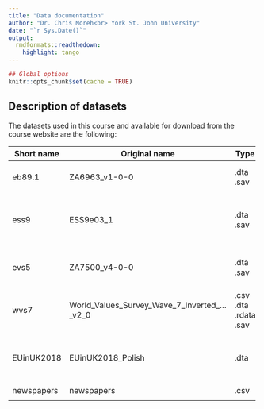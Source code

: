 ```yaml
---
title: "Data documentation"
author: "Dr. Chris Moreh<br> York St. John University"
date: "`r Sys.Date()`"
output:
  rmdformats::readthedown:
    highlight: tango
---
```


```r
## Global options
knitr::opts_chunk$set(cache = TRUE)
```

## Description of datasets

The datasets used in this course and available for download from the course website are the following:

+------------+-------------------------------------------------+-----------------------+---------+------------------------------------------------------------+----------------------------------------------------------------------------+----------------------------------------------------------------------------------------------------------------+
| Short name | Original name                                   | Type                  | Version | Survey                                                     | Link to original source                                                    | Questionnaire                                                                                                  |
+============+=================================================+=======================+=========+============================================================+============================================================================+================================================================================================================+
| eb89.1     | ZA6963_v1-0-0                                   | .dta .sav             | 1.0.0   | Eurobarometer; 89.1 (March 2018)                           | <https://search.gesis.org/research_data/ZA6963>                            | [EB89.1-questionnaire](https://cgmoreh.github.io/SSC7001M/data/ZA6963_q_gb.pdf)                                |
+------------+-------------------------------------------------+-----------------------+---------+------------------------------------------------------------+----------------------------------------------------------------------------+----------------------------------------------------------------------------------------------------------------+
| ess9       | ESS9e03_1                                       | .dta .sav             | 3.1     | European Social Survey; Integrated file, Round 9 (2018)    | <https://www.europeansocialsurvey.org/download.html?file=ESS9e03_1&y=2018> | [ESS9-questionnaire](https://cgmoreh.github.io/SSC7001M/data/ESS9_source_questionnaires.pdf)                   |
+------------+-------------------------------------------------+-----------------------+---------+------------------------------------------------------------+----------------------------------------------------------------------------+----------------------------------------------------------------------------------------------------------------+
| evs5       | ZA7500_v4-0-0                                   | .dta .sav             | 4.0.0   | European Values Study; Wave 5 (2017-2020)                  | <https://search.gesis.org/research_data/ZA7500>                            | [EVS5-questionnaire](https://cgmoreh.github.io/SSC7001M/data/ZA7500_q_gb.pdf)                                  |
+------------+-------------------------------------------------+-----------------------+---------+------------------------------------------------------------+----------------------------------------------------------------------------+----------------------------------------------------------------------------------------------------------------+
| wvs7       | World_Values_Survey_Wave_7\_Inverted\_...\_v2_0 | .csv .dta .rdata .sav | 2.0     | World Values Survey; Wave 7 (2017-2020)                    | <https://www.worldvaluessurvey.org/WVSDocumentationWV7.jsp>                | [WVS7-questionnaire](https://cgmoreh.github.io/SSC7001M/data/WVS-7_Master_Questionnaire_2017-2020_English.pdf) |
+------------+-------------------------------------------------+-----------------------+---------+------------------------------------------------------------+----------------------------------------------------------------------------+----------------------------------------------------------------------------------------------------------------+
| EUinUK2018 | EUinUK2018_Polish                               | .dta                  | \-      | ESRC Centre for Population Change; McGhee and Moreh (2018) | n/a                                                                        | [EUinUK-questionnaire](https://cgmoreh.github.io/SSC7001M/data/2018 Questionnaire (Online Generation).pdf)     |
+------------+-------------------------------------------------+-----------------------+---------+------------------------------------------------------------+----------------------------------------------------------------------------+----------------------------------------------------------------------------------------------------------------+
| newspapers | newspapers                                      | .csv                  | \-      |                                                            | <http://gov50.mattblackwell.org/weeks/02-observational/>                   | n/a                                                                                                            |
+------------+-------------------------------------------------+-----------------------+---------+------------------------------------------------------------+----------------------------------------------------------------------------+----------------------------------------------------------------------------------------------------------------+
|            |                                                 |                       |         |                                                            |                                                                            |                                                                                                                |
+------------+-------------------------------------------------+-----------------------+---------+------------------------------------------------------------+----------------------------------------------------------------------------+----------------------------------------------------------------------------------------------------------------+
